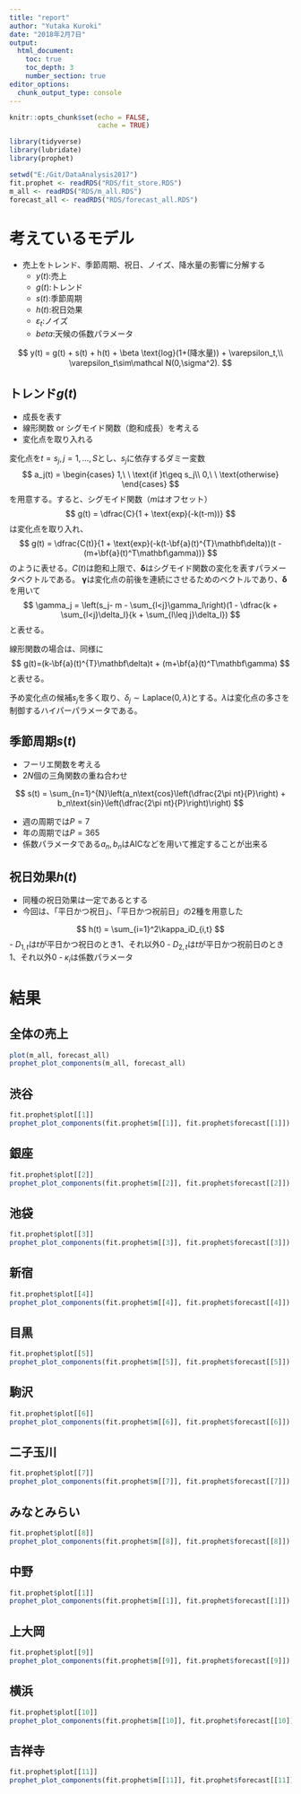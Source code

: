 ```yaml
---
title: "report"
author: "Yutaka Kuroki"
date: "2018年2月7日"
output: 
  html_document:
    toc: true
    toc_depth: 3
    number_section: true
editor_options: 
  chunk_output_type: console
---
```



```r
knitr::opts_chunk$set(echo = FALSE,
                      cache = TRUE)
```

```r
library(tidyverse)
library(lubridate)
library(prophet)
```


```r
setwd("E:/Git/DataAnalysis2017")
fit.prophet <- readRDS("RDS/fit_store.RDS")
m_all <- readRDS("RDS/m_all.RDS")
forecast_all <- readRDS("RDS/forecast_all.RDS")
```

# 考えているモデル

- 売上をトレンド、季節周期、祝日、ノイズ、降水量の影響に分解する
    - $y(t)$:売上
    - $g(t)$:トレンド
    - $s(t)$:季節周期
    - $h(t)$:祝日効果
    - $\varepsilon_t$:ノイズ
    - $beta$:天候の係数パラメータ

$$
y(t) = g(t) + s(t) + h(t) + \beta \text{log}(1+(降水量)) + \varepsilon_t,\\ 
\varepsilon_t\sim\mathcal N(0,\sigma^2).
$$

## トレンド$g(t)$

- 成長を表す
- 線形関数 or シグモイド関数（飽和成長）を考える
- 変化点を取り入れる

変化点を$t = s_j, j=1,\dots,S$とし、$s_j$に依存するダミー変数
$$
a_j(t) = 
\begin{cases}
1,\ \ \text{if }t\geq s_j\\
0,\ \ \text{otherwise}
\end{cases}
$$
を用意する。すると、シグモイド関数（$m$はオフセット）
$$
g(t) = \dfrac{C}{1 + \text{exp}(-k(t-m))}
$$
は変化点を取り入れ、
$$
g(t) = \dfrac{C(t)}{1 + \text{exp}(-k(t-\bf{a}(t)^{T}\mathbf\delta))(t - (m+\bf{a}(t)^T\mathbf\gamma))}
$$
のように表せる。$C(t)$は飽和上限で、$\mathbf\delta$はシグモイド関数の変化を表すパラメータベクトルである。
$\mathbf\gamma$は変化点の前後を連続にさせるためのベクトルであり、$\mathbf\delta$を用いて
$$
\gamma_j = \left(s_j- m - \sum_{l<j}\gamma_l\right)(1 - \dfrac{k + \sum_{l<j}\delta_l}{k + \sum_{l\leq j}\delta_l})
$$
と表せる。

線形関数の場合は、同様に
$$
g(t)=(k-\bf{a}(t)^{T}\mathbf\delta)t + (m+\bf{a}(t)^T\mathbf\gamma)
$$
と表せる。

予め変化点の候補$s_j$を多く取り、$\delta_j \sim \text{Laplace}(0,\lambda)$とする。$\lambda$は変化点の多さを制御するハイパーパラメータである。

## 季節周期$s(t)$

- フーリエ関数を考える
- $2N$個の三角関数の重ね合わせ

$$
s(t) = \sum_{n=1}^{N}\left(a_n\text{cos}\left(\dfrac{2\pi nt}{P}\right) + b_n\text{sin}\left(\dfrac{2\pi nt}{P}\right)\right)
$$

- 週の周期では$P=7$
- 年の周期では$P=365$
- 係数パラメータである$a_n, b_n$はAICなどを用いて推定することが出来る


## 祝日効果$h(t)$

- 同種の祝日効果は一定であるとする
- 今回は、「平日かつ祝日」、「平日かつ祝前日」の2種を用意した

$$
h(t) = \sum_{i=1}^2\kappa_iD_{i,t}
$$
- $D_{1,t}$は$t$が平日かつ祝日のとき1、それ以外0
- $D_{2,t}$は$t$が平日かつ祝前日のとき1、それ以外0
- $\kappa_i$は係数パラメータ

# 結果
## 全体の売上

```r
plot(m_all, forecast_all)
prophet_plot_components(m_all, forecast_all)
```


## 渋谷

```r
fit.prophet$plot[[1]]
prophet_plot_components(fit.prophet$m[[1]], fit.prophet$forecast[[1]])
```

## 銀座

```r
fit.prophet$plot[[2]]
prophet_plot_components(fit.prophet$m[[2]], fit.prophet$forecast[[2]])
```

## 池袋

```r
fit.prophet$plot[[3]]
prophet_plot_components(fit.prophet$m[[3]], fit.prophet$forecast[[3]])
```

## 新宿

```r
fit.prophet$plot[[4]]
prophet_plot_components(fit.prophet$m[[4]], fit.prophet$forecast[[4]])
```

## 目黒

```r
fit.prophet$plot[[5]]
prophet_plot_components(fit.prophet$m[[5]], fit.prophet$forecast[[5]])
```

## 駒沢

```r
fit.prophet$plot[[6]]
prophet_plot_components(fit.prophet$m[[6]], fit.prophet$forecast[[6]])
```

## 二子玉川

```r
fit.prophet$plot[[7]]
prophet_plot_components(fit.prophet$m[[7]], fit.prophet$forecast[[7]])
```

## みなとみらい

```r
fit.prophet$plot[[8]]
prophet_plot_components(fit.prophet$m[[8]], fit.prophet$forecast[[8]])
```

## 中野

```r
fit.prophet$plot[[1]]
prophet_plot_components(fit.prophet$m[[1]], fit.prophet$forecast[[1]])
```

## 上大岡

```r
fit.prophet$plot[[9]]
prophet_plot_components(fit.prophet$m[[9]], fit.prophet$forecast[[9]])
```

## 横浜

```r
fit.prophet$plot[[10]]
prophet_plot_components(fit.prophet$m[[10]], fit.prophet$forecast[[10]])
```

## 吉祥寺

```r
fit.prophet$plot[[11]]
prophet_plot_components(fit.prophet$m[[11]], fit.prophet$forecast[[11]])
```
